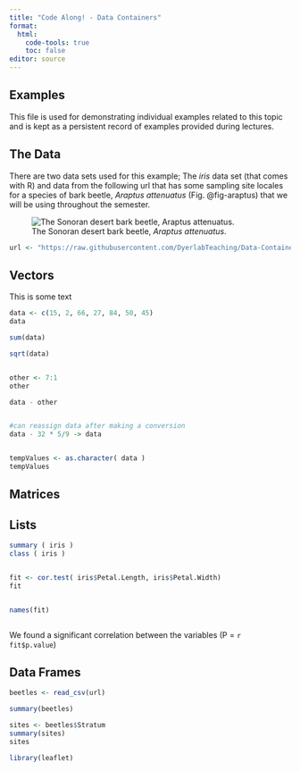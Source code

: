 ```yaml
---
title: "Code Along! - Data Containers"
format: 
  html:
    code-tools: true
    toc: false
editor: source
---
```


## Examples

This file is used for demonstrating individual examples related to this topic and is kept as a persistent record of examples provided during lectures.

## The Data

There are two data sets used for this example; The *iris* data set (that comes with R) and data from the following url that has some sampling site locales for a species of bark beetle, *Araptus attenuatus* (Fig. @fig-araptus) that we will be using throughout the semester.

![The Sonoran desert bark beetle, *Araptus attenuatus*.](https://www.monarthrum.info/beetle_images/pix/2214_Araptus_CAHF03_m_frontal.jpg){#fig-araptus}

```r
url <- "https://raw.githubusercontent.com/DyerlabTeaching/Data-Containers/main/data/arapat.csv"
```

## Vectors

This is some text
```r

data <- c(15, 2, 66, 27, 84, 50, 45)
data

sum(data)

sqrt(data)


other <- 7:1
other

data - other


#can reassign data after making a conversion
data - 32 * 5/9 -> data


tempValues <- as.character( data )
tempValues


```


## Matrices




## Lists

```r

summary ( iris )
class ( iris )


fit <- cor.test( iris$Petal.Length, iris$Petal.Width)
fit


names(fit)



```
We found a significant correlation between the variables (P = `r fit$p.value`)


## Data Frames

```r

beetles <- read_csv(url)

summary(beetles)

sites <- beetles$Stratum
summary(sites)
sites


```
```r
library(leaflet)




```



